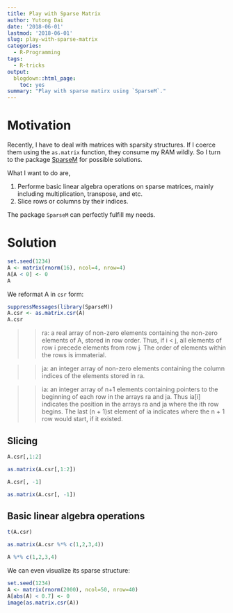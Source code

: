 ```yaml
---
title: Play with Sparse Matrix
author: Yutong Dai
date: '2018-06-01'
lastmod: '2018-06-01'
slug: play-with-sparse-matrix
categories:
  - R-Programming
tags:
  - R-tricks
output:
  blogdown::html_page:
    toc: yes
summary: "Play with sparse matirx using `SparseM`."
---
```


# Motivation
Recently, I have to deal with matrices with sparsity structures. If I coerce them using the `as.matrix` function, they consume my RAM wildly. So I turn to the package [SparseM](http://www.econ.uiuc.edu/~roger/research/sparse/SparseM.pdf) for possible solutions.

What I want to do are,

1. Performe basic linear algebra operations on sparse matrices, mainly including multiplication, transpose, and etc.
2. Slice rows or columns by their indices.

The package `SparseM` can perfectly fulfill my needs. 

# Solution

```r
set.seed(1234)
A <- matrix(rnorm(16), ncol=4, nrow=4)
A[A < 0] <- 0
A
```

We reformat A in `csr` form:

```r
suppressMessages(library(SparseM)) 
A.csr <- as.matrix.csr(A)
A.csr
```

> 
>> ra: a real array of non-zero elements containing the non-zero elements of A, stored in row order. Thus, if i < j, all elements of row i precede elements from row j. The order of elements within the rows is immaterial.

>>ja: an integer array of non-zero elements containing the column indices of the elements stored in ra.

>>ia: an integer array of n+1 elements containing pointers to the beginning of each row in the arrays ra and ja. Thus ia[i] indicates the position in the arrays ra and ja where the ith row begins. The last (n + 1)st element of ia indicates where the n + 1 row would start, if it existed.


##  Slicing

```r
A.csr[,1:2]
```

```r
as.matrix(A.csr[,1:2])
```


```r
A.csr[, -1]
```

```r
as.matrix(A.csr[, -1])
```


## Basic linear algebra operations

```r
t(A.csr)
```

```r
as.matrix(A.csr %*% c(1,2,3,4))
```

```r
A %*% c(1,2,3,4)
```


We can even visualize its sparse structure:
```r
set.seed(1234)
A <- matrix(rnorm(2000), ncol=50, nrow=40)
A[abs(A) < 0.7] <- 0
image(as.matrix.csr(A))
```
